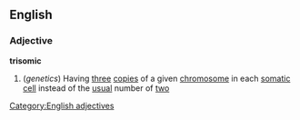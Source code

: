 ==English==
===Adjective===
'''trisomic'''
#(''genetics'') Having [[three]] [[copies]] of a given [[chromosome]] in each [[somatic]] [[cell]] instead of the [[usual]] number of [[two]]
[[Category:English adjectives]]